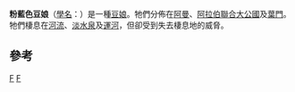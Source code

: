 {{Speciesbox
| taxon = Arabicnemis caerulea
| binomial_authority = Waterston, 1984
| image = Arabicnemis caerulea (Powder Blue Damselfly).jpg
| status = LC | status_system = IUCN3.1
| status_ref = <ref name=iucn>{{IUCN2010|assessors=Boudot, J.-P.|year=2006|title=Arabicnemis caerulea|id=60284|version=2010.4|downloaded=2010-11-28}}</ref>
}}
'''粉藍色豆娘'''（[[學名|學名]]：{{lang|la|'''''Arabicnemis caerulea'''''}}）是一種[[豆娘|豆娘]]。牠們分佈在[[阿曼|阿曼]]、[[阿拉伯聯合大公國|阿拉伯聯合大公國]]及[[葉門|葉門]]。牠們棲息在[[河流|河流]]、[[淡水|淡水]][[泉|泉]]及[[運河|運河]]，但卻受到失去棲息地的威脅。

==參考==
{{reflist}}
{{Taxonbar}}
[[Category:琵蟌科|F]]
[[Category:_1984年描述的昆虫|F]]
